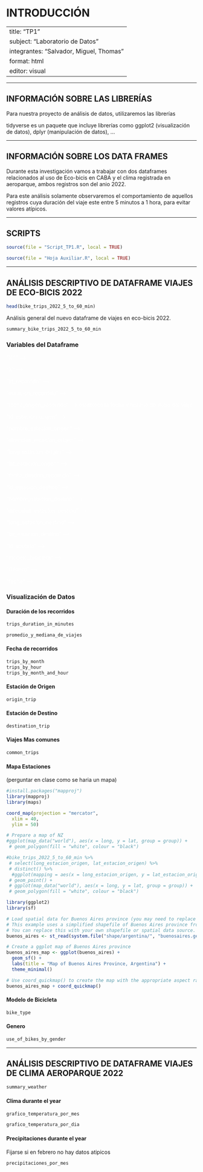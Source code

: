 # INTRODUCCIÓN

---
title: "TP1"
subject: "Laboratorio de Datos"
integrantes: "Salvador, Miguel, Thomas"
format: html
editor: visual
---

------------------------------------------------------------------------

## INFORMACIÓN SOBRE LAS LIBRERÍAS

Para nuestra proyecto de análisis de datos, utilizaremos las librerías

tidyverse es un paquete que incluye librerías como ggplot2 (visualización de datos), dplyr (manipulación de datos), ...

------------------------------------------------------------------------

## INFORMACIÓN SOBRE LOS DATA FRAMES

Durante esta investigación vamos a trabajar con dos dataframes relacionados al uso de Eco-bicis en CABA y el clima registrada en aeroparque, ambos registros son del anio 2022.

Para este análisis solamente observaremos el comportamiento de aquellos registros cuya duración del viaje este entre 5 minutos a 1 hora, para evitar valores atípicos.

------------------------------------------------------------------------

## SCRIPTS

```r
source(file = "Script_TP1.R", local = TRUE)

source(file = "Hoja Auxiliar.R", local = TRUE)
```

------------------------------------------------------------------------

## ANÁLISIS DESCRIPTIVO DE DATAFRAME VIAJES DE ECO-BICIS 2022

```r
head(bike_trips_2022_5_to_60_min)
```

Análisis general del nuevo dataframe de viajes en eco-bicis 2022.

```r
summary_bike_trips_2022_5_to_60_min
```

### Variables del Dataframe

::: {style="color: white;"}
"X.1" \--\>

"X" \--\>

"Id_recorrido" \--\>

"duracion_recorrido" \--\>

"fecha_origen_recorrido" \--\> establece la fecha y horario de inicio del viaje

"id_estacion_origen" \--\>

"nombre_estacion_origen" \--\>

"direccion_estacion_origen" \--\>

"long_estacion_origen" \--\>

"lat_estacion_origen" \--\>

"fecha_destino_recorrido" \--\>

"id_estacion_destino" \--\>

"nombre_estacion_destino" \--\>

"direccion_estacion_destino" \--\>

"long_estacion_destino" \--\>

"lat_estacion_destino" \--\>

"id_usuario" \--\>

"modelo_bicicleta" \--\>

"Género" \--\>

"fecha" \--\>
:::

### Visualización de Datos

#### Duración de los recorridos

```r
trips_duration_in_minutes
```

```r
promedio_y_mediana_de_viajes
```

#### Fecha de recorridos

```r
trips_by_month 
trips_by_hour
trips_by_month_and_hour
```

#### Estación de Origen

```r
origin_trip
```

#### Estación de Destino

```r
destination_trip
```

#### Viajes Mas comunes

```r
common_trips
```

#### Mapa Estaciones

(perguntar en clase como se haria un mapa)

```r
#install.packages("mapproj")
library(mapproj)
library(maps)

coord_map(projection = "mercator",
  xlim = 40,
  ylim = 50)

# Prepare a map of NZ
#ggplot(map_data("world"), aes(x = long, y = lat, group = group)) +
 # geom_polygon(fill = "white", colour = "black") 

#bike_trips_2022_5_to_60_min %>% 
 # select(long_estacion_origen, lat_estacion_origen) %>% 
 # distinct() %>% 
  #ggplot(mapping = aes(x = long_estacion_origen, y = lat_estacion_origen)) + 
 # geom_point() + 
 # ggplot(map_data("world"), aes(x = long, y = lat, group = group)) +
 # geom_polygon(fill = "white", colour = "black") 
```

```r
library(ggplot2)
library(sf)

# Load spatial data for Buenos Aires province (you may need to replace this with your own data)
# This example uses a simplified shapefile of Buenos Aires province from the 'maps' package.
# You can replace this with your own shapefile or spatial data source.
buenos_aires <- st_read(system.file("shape/argentina/", "buenosaires.geojson", package = "sf"))

# Create a ggplot map of Buenos Aires province
buenos_aires_map <- ggplot(buenos_aires) +
  geom_sf() +
  labs(title = "Map of Buenos Aires Province, Argentina") +
  theme_minimal()

# Use coord_quickmap() to create the map with the appropriate aspect ratio
buenos_aires_map + coord_quickmap()
```

#### Modelo de Bicicleta

```r
bike_type 
```

#### Genero

```r
use_of_bikes_by_gender 
```

------------------------------------------------------------------------

## ANÁLISIS DESCRIPTIVO DE DATAFRAME VIAJES DE CLIMA AEROPARQUE 2022

```r
summary_weather
```

#### Clima durante el year

```r
grafico_temperatura_por_mes 

grafico_temperatura_por_dia 
```

#### Precipitaciones durante el year

Fijarse si en febrero no hay datos atipicos

```r
precipitaciones_por_mes
```